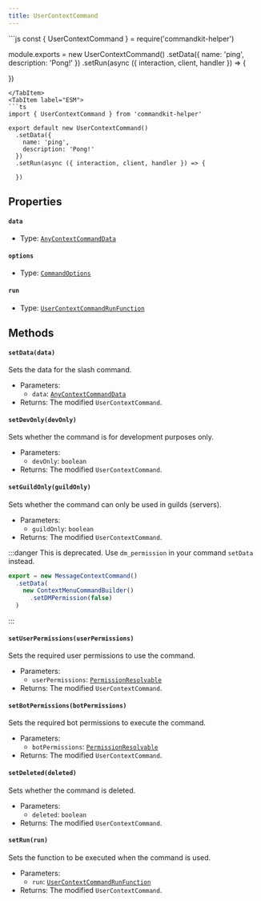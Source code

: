 ```yaml
---
title: UserContextCommand
---
```



<Tabs>
<TabItem label="CommonJS">
```js
const { UserContextCommand } = require('commandkit-helper')

module.exports = new UserContextCommand()
  .setData({
    name: 'ping',
    description: 'Pong!'
  })
  .setRun(async ({ interaction, client, handler }) => {

  })
```
</TabItem>
<TabItem label="ESM">
```ts
import { UserContextCommand } from 'commandkit-helper'

export default new UserContextCommand()
  .setData({
    name: 'ping',
    description: 'Pong!'
  })
  .setRun(async ({ interaction, client, handler }) => {

  })
```
</TabItem>
</Tabs>

## Properties

#### `data`

- Type: [`AnyContextCommandData`](/commandkit-helper/docs/typedef/anycontextcommanddata)

#### `options`

- Type: [`CommandOptions`](https://commandkit.js.org/typedef/CommandOptions)

#### `run`

- Type: [`UserContextCommandRunFunction`](/commandkit-helper/docs/typedef/usercontextcommandrunfunction)

## Methods

#### `setData(data)`

Sets the data for the slash command.

- Parameters:
  - `data`: [`AnyContextCommandData`](/commandkit-helper/docs/typedef/anycontextcommanddata)
- Returns: The modified `UserContextCommand`.

#### `setDevOnly(devOnly)`

Sets whether the command is for development purposes only.

- Parameters:
  - `devOnly`: `boolean`
- Returns: The modified `UserContextCommand`.

#### `setGuildOnly(guildOnly)`

Sets whether the command can only be used in guilds (servers).

- Parameters:
  - `guildOnly`: `boolean`
- Returns: The modified `UserContextCommand`.

:::danger
  This is deprecated. Use `dm_permission` in your command `setData` instead.

  ```js
  export = new MessageContextCommand()
    .setData(
      new ContextMenuCommandBuilder()
        .setDMPermission(false)
    )
  ```
:::

#### `setUserPermissions(userPermissions)`

Sets the required user permissions to use the command.

- Parameters:
  - `userPermissions`: [`PermissionResolvable`](https://old.discordjs.dev/#/docs/discord.js/main/typedef/PermissionResolvable)
- Returns: The modified `UserContextCommand`.

#### `setBotPermissions(botPermissions)`

Sets the required bot permissions to execute the command.

- Parameters:
  - `botPermissions`: [`PermissionResolvable`](https://old.discordjs.dev/#/docs/discord.js/main/typedef/PermissionResolvable)
- Returns: The modified `UserContextCommand`.

#### `setDeleted(deleted)`

Sets whether the command is deleted.

- Parameters:
  - `deleted`: `boolean`
- Returns: The modified `UserContextCommand`.

#### `setRun(run)`

Sets the function to be executed when the command is used.

- Parameters:
  - `run`: [`UserContextCommandRunFunction`](/commandkit-helper/docs/typedef/usercontextcommandrunfunction)
- Returns: The modified `UserContextCommand`.